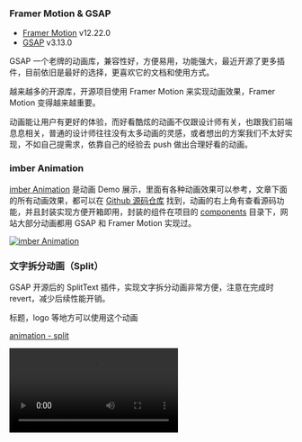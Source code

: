 ### Framer Motion & GSAP

- [Framer Motion](https://motion.dev/docs) v12.22.0
- [GSAP](https://gsap.com/docs/v3/) v3.13.0

GSAP 一个老牌的动画库，兼容性好，方便易用，功能强大，最近开源了更多插件，目前依旧是最好的选择，更喜欢它的文档和使用方式。

越来越多的开源库，开源项目使用 Framer Motion 来实现动画效果，Framer Motion 变得越来越重要。

动画能让用户有更好的体验，而好看酷炫的动画不仅跟设计师有关，也跟我们前端息息相关，普通的设计师往往没有太多动画的灵感，或者想出的方案我们不太好实现，不如自己提需求，依靠自己的经验去 push 做出合理好看的动画。

### imber Animation

[imber Animation](https://imber-animation.netlify.app/) 是动画 Demo 展示，里面有各种动画效果可以参考，文章下面的所有动画效果，都可以在 [Github 源码仓库](https://github.com/imberZsk/animation) 找到，动画的右上角有查看源码功能，并且封装实现方便开箱即用，封装的组件在项目的 [components](https://github.com/imberZsk/animation/tree/main/src/components) 目录下，网站大部分动画都用 GSAP 和 Framer Motion 实现过。

<a href="https://imber-animation.netlify.app/" target="_blank" rel="noopener noreferrer" alt="imber Animation">
  <img src="/posts/animate/screenshot.png" alt="imber Animation" />
</a>

### 文字拆分动画（Split）

GSAP 开源后的 SplitText 插件，实现文字拆分动画非常方便，注意在完成时 revert，减少后续性能开销。

标题，logo 等地方可以使用这个动画

[animation - split](https://imber-animation.netlify.app/animations/split)

<video src="/posts/animate/split.mov" controls />

组件代码

```tsx
'use client'

import { gsap } from 'gsap'
import { useGSAP } from '@gsap/react'
import { SplitText } from 'gsap/SplitText'
import { useRef } from 'react'

gsap.registerPlugin(SplitText)

const SplitTextGsap = ({ text, className }: { text: string; className?: string }) => {
  const gsapTextRef = useRef<HTMLDivElement>(null)
  useGSAP(() => {
    if (gsapTextRef.current) {
      let split = new SplitText(gsapTextRef.current, { type: 'chars,words' })

      gsap.from(split.chars, {
        autoAlpha: 0,
        yPercent: 'random([-100,100])',
        rotation: 'random([-30,30])',
        ease: 'back.out',
        // repeat: -1,
        // yoyo: true,
        stagger: {
          amount: 0.5,
          from: 'random'
        },
        onComplete: () => {
          split.revert()
        }
      })
    }
  })

  return (
    <div className={`${className}`} ref={gsapTextRef}>
      {text}
    </div>
  )
}

export default SplitTextGsap
```

### 文字高斯模糊动画（Blur）

博客首页的文字高斯模糊动画，也是使用 GSAP 的 SplitText 插件实现，核心逻辑和上面差不多，主要使用 blur 去做每个字的效果。

标题，logo 等地方可以使用这个动画

[animation - blur](https://imber-animation.netlify.app/animations/blur)

<video src="/posts/animate/blur.mov" controls />

组件代码

```tsx
'use client'

import React, { useRef } from 'react'
import { gsap } from 'gsap'
import { useGSAP } from '@gsap/react'
import { SplitText } from 'gsap/SplitText'

// 注册SplitText插件
gsap.registerPlugin(SplitText)

const BlurTextGsap = ({
  text = '',
  children,
  delay = 50, // 默认更快的delay，像React Spring版本
  className = '',
  animateBy = 'words',
  direction = 'top',
  onAnimationComplete,
  ease = 'none' // 使用linear ease让动画更匀速
}) => {
  const containerRef = useRef<HTMLParagraphElement>(null)
  const splitRef = useRef<SplitText | null>(null)

  useGSAP(() => {
    if (!containerRef.current) return

    // 使用SplitText拆分文字
    splitRef.current = new SplitText(containerRef.current, {
      type: animateBy
    })

    const elements = splitRef.current[animateBy] as HTMLElement[]

    // 设置初始状态 - 更接近React Spring版本
    gsap.set(elements, {
      filter: 'blur(10px)',
      opacity: 0,
      y: 0, // 移除y轴移动，更专注于模糊效果
      willChange: 'transform, filter, opacity'
    })

    // 创建时间线动画
    const tl = gsap.timeline({
      onComplete: onAnimationComplete
    })

    // 第一阶段：从完全模糊到半模糊
    tl.to(elements, {
      filter: 'blur(5px)',
      opacity: 0.5,
      y: 0,
      stagger: {
        amount: (elements.length * delay) / 1000, // 使用amount而不是each来控制总时间
        ease: 'none' // stagger也使用linear
      },
      ease: ease
    }).to(elements, {
      filter: 'blur(0px)',
      opacity: 1,
      stagger: {
        amount: (elements.length * delay) / 1000,
        ease: 'none'
      },
      ease: ease
    })

    return () => {
      // 清理SplitText实例
      splitRef.current?.revert()
    }
  }, [text, children, delay, animateBy, direction, onAnimationComplete, ease])

  return (
    <p ref={containerRef} className={`${className}`}>
      {children || text}
    </p>
  )
}

export default BlurTextGsap
```

### 数字递增动画（Add）

GSAP 的 textContent 和 roundProps，可以很方便实现这个效果，Framer Motion 同样简单。

有数字的时候可以考虑这个动画。

[animation - add](https://imber-animation.netlify.app/animations/add)

<video src="/posts/animate/add.mov" controls />

组件代码 GSAP

```tsx
'use client'

import React, { useRef } from 'react'
import gsap from 'gsap'
import { useGSAP } from '@gsap/react'

const AddTextGsap = ({ from, to, className }: { from: number; to: number; className: string }) => {
  const ref = useRef<HTMLHeadingElement>(null)
  useGSAP(() => {
    gsap.to(ref.current, {
      textContent: to,
      duration: 1,
      ease: 'power2.inOut',
      roundProps: 'textContent'
    })
  })

  return (
    <h1 ref={ref} className={className}>
      {from}
    </h1>
  )
}

export default AddTextGsap
```

组件代码 Framer Motion

```tsx
'use client'

import { motion, useMotionValue, useTransform, animate } from 'framer-motion'
import { useEffect } from 'react'

const AddTextFramer = ({ from, to, className }: { from: number; to: number; className: string }) => {
  const count = useMotionValue(from)
  const rounded = useTransform(count, (latest) => Math.round(latest))

  useEffect(() => {
    const animation = animate(count, to, {
      duration: 1,
      ease: 'easeInOut'
    })

    return animation.stop
  }, [count, to])

  return (
    <motion.h1 transition={{ duration: 1, ease: 'easeInOut' }} className={className}>
      <motion.span>{rounded}</motion.span>
    </motion.h1>
  )
}

export default AddTextFramer
```

### 错开动画（Stagger）

gsap 使用 stagger 错开动画，framer motion 使用 transition 的 delay 错开动画。

列表，网格布局 等地方可以使用这个动画。

[animation - stagger](https://imber-animation.netlify.app/animations/stagger/framer)

<video src="/posts/animate/stagger.mov" controls />

同理，这种小方块的布局也是列表形式的，也比较适合 stagger 动画。

<video src="/posts/animate/stagger2.mov" controls />

核心逻辑

```tsx
// gsap
gsap.from('.stagger-item', {
  opacity: 0,
  y: 15,
  stagger: 0.1,
  duration: 0.4
})

// framer motion
{
  postsConfig.map((post, index) => (
    <motion.div
      key={index}
      initial={{ opacity: 0, y: 15 }}
      animate={{ opacity: 1, y: 0 }}
      transition={{ duration: 0.4, delay: index * 0.1 }}
    ></motion.div>
  ))
}
```

### 时间轴动画（Timeline）

做一些简单有执行顺序的动画，比如入场动画片，GSAP 有 timeline 时间线，让动画依次执行，而 Framer Motion 可以设置 delay。

使用 GSAP 的时候这些控制时间轴的 API 比较重要，首先默认是 0.5s

- +=1 - 时间轴末尾后 1 秒（产生间隙）

- -=1 - 时间轴结束前 1 秒（重叠）

- myLabel+=2 - 标签myLabel后 2 秒

- \<+=3 - 上一个动画开始后 3 秒

- \<3 - 与\<+=3 相同（\<或\>后面隐含+=）

- \> -0.5 - 上一个动画结束前 0.5 秒。这就像说上一个动画的结束加上 -0.5

适合入场动画，各种有顺序动画，甚至左右布局的模块，可以依次从透明到显示。

[animation - timeline](https://imber-animation.netlify.app/animations/timeline/gsap)

<video src="/posts/animate/timeline.mp4" controls />

核心逻辑

```tsx
import { motion } from 'framer-motion'
import Image from 'next/image'

const Framer = () => {
  return (
    <section className="min-h-screen overflow-x-hidden bg-black pt-52 text-center text-white">
      <div className="absolute top-32 left-1/2 z-10 -translate-x-1/2">
        <motion.div
          initial={{ opacity: 0, y: 30 }}
          animate={{ opacity: 1, y: 0 }}
          transition={{ duration: 0.5, delay: 0.8 }}
          className="z-10 mx-auto mb-10"
        >
          <Image src="https://fms.res.meizu.com/dms/2023/03/29/221febae-e651-410a-903f-29e0bd051ac7.png" />
        </motion.div>

        <MotionImage
          src="https://fms.res.meizu.com/dms/2023/03/29/399cc024-ff70-4cf2-8011-5b86e6313b1f.png"
          alt="framer motion"
          width={548}
          height={80}
          className="title2"
          containerClassName="z-10"
          initial={{ scale: 5, opacity: 0 }}
          animate={{ scale: 1, opacity: 1 }}
          transition={{ duration: 0.8 }}
        />
      </div>

      <motion.div
        initial={{ x: '10%', opacity: 0 }}
        animate={{ x: 0, opacity: 1 }}
        transition={{ duration: 1, delay: 1.3 }}
      >
        <Image src="https://fms.res.meizu.com/dms/2023/05/24/a8ee0203-5636-4b61-b6bf-7e66b5f671b5.jpg" />
      </motion.div>
    </section>
  )
}

export default Framer
```

### React 退出动画（Exit）

在 React 中，组件删除，通常被立即删除，而没有动画，但可以使用 Framer Motion 和 GSAP 来实现退出动画，比如做打开关闭弹层，这类动画用 <strong>Framer Motion</strong> 更方便，因为它封装了一个 <strong>AnimatePresence</strong> 组件，而 GSAP 需要用 requestAnimationFrame 来判断下一帧的时候等 DOM 渲染好了，再执行动画。

适合弹层，有切换关闭效果的动画。

[animation - exit](https://imber-animation.netlify.app/animations/exit/gsap)

<video src="/posts/animate/exit.mov" controls />

核心逻辑

```tsx
import { AnimatePresence, motion } from 'framer-motion'
;<AnimatePresence>
  {true && (
    <motion.div initial={{ opacity: 0 }} animate={{ opacity: 1 }} exit={{ opacity: 0 }} transition={{ duration: 0.2 }}>
      <motion.div
        initial={{
          opacity: 0,
          scale: 0.95,
          x: '-50%',
          y: '-48%'
        }}
        animate={{
          opacity: 1,
          scale: 1,
          x: '-50%',
          y: '-50%'
        }}
        exit={{
          opacity: 0,
          scale: 0.95,
          x: '-50%',
          y: '-48%'
        }}
        transition={{ duration: 0.2, ease: 'easeOut' }}
      ></motion.div>
    </motion.div>
  )}
</AnimatePresence>
```

### 布局动画（Layout）

这个动画经常使用到，比如博客的主题切换按钮，正常的 flex 布局的切换是没有过渡效果的，使用 Framer Motion 提供的 layout 参数，可以实现布局切换的过渡效果。

适合布局切换，比如 flex 的 flex-start 和 flex-end 切换。

[animation - layout](https://imber-animation.netlify.app/animations/layout)

<video src="/posts/animate/layout.mov" controls />

核心逻辑

```tsx
// 核心是这里的 justify-end justify-start 切换
<button className={` ${isDark ? 'justify-end bg-gray-700 shadow-inner' : 'justify-start bg-blue-200 shadow-inner'} }`}>
  <motion.div
    // 自动处理布局变化
    layout
    transition={{
      // 指定动画类型为弹簧动画
      type: 'spring',
      // 设置动画的视觉感知持续时间为 0.2 秒
      visualDuration: 0.2,
      // 控制弹簧的弹跳强度
      bounce: 0.2
    }}
    // 确保这个元素不会阻挡点击事件
    style={{ pointerEvents: 'none' }}
  >
    {isDark ? <Moon className="h-3 w-3" /> : <Sun className="h-3 w-3" />}
  </motion.div>
</button>
```

### 布局动画 - Tab切换（Tab）

不同元素之间的切换状态，这里使用官方的 Demo，正常这个下划线是没有动画效果，加上 layoutId 和 id 后，可以实现动画过渡效果。

适合布局切换，比如 tab 切换。

[animation - tab](https://imber-animation.netlify.app/animations/tab)

<video src="/posts/animate/tab.mov" controls />

核心逻辑

```tsx
{
  item === selectedTab ? (
    <motion.div
      className="absolute right-0 -bottom-0.5 left-0 h-0.5 bg-[#ff4132]"
      layoutId="underline"
      id="underline"
    />
  ) : null
}
```

### 基础滚动动画（Scroll）

使用 GSAP 的时候，这些 scrollTrigger 的 API 配置很关键

[animation - scroll](https://imber-animation.netlify.app/animations/scroll/gsap)

```tsx
useGSAP(() => {
  const t1 = gsap.timeline({
    scrollTrigger: {
      markers: true, // 显示标记，方便开发时调试动画触发时机
      trigger: '.box', // 触发动画的元素
      start: 'top center', // 元素相对自身的位置 和 视口的位置，两者重合即触发动画开始
      end: 'bottom 40%', // 元素相对自身的位置 和 视口的位置，两者重合即触发动画结束
      toggleActions: 'play none none reverse', // 动画触发时机，常用的值是 play none reverse，对应 onEnter, onLeave, onEnterBack, and onLeaveBack
      onEnter: () => {
        console.log('onEnter')
      },
      onLeave: () => {
        console.log('onLeave')
      },
      onEnterBack: () => {
        console.log('onEnterBack')
      },
      onLeaveBack: () => {
        console.log('onLeaveBack')
      },
      onComplete: () => {
        console.log('onComplete')
      }
      // scrub: true // 动画与滚动条绑定，也就是不会直接执行完动画，会跟着滚动条执行
    }
  })

  t1.from('.box', {
    y: 50,
    duration: 0.5, // 默认 0.5s
    autoAlpha: 0, // 透明度
    ease: 'power1.inOut' // 默认 power1.inOut
  })
})
```

> 注意 scrollTrigger 是有顺序的，并且对于图片一定要给个父级和父亲给宽高，否则会计算出问题

GSAP 是基于 ScrollTrigger 插件来滚动动画，Framer Motion 是基于 useScroll 钩子，两者都可以实现滚动动画。

适合滚动动画，比如滚动到某个位置时，出现某个元素。

[animation - scroll](https://imber-animation.netlify.app/animations/scroll/gsap)

<video src="/posts/animate/scroll.mp4" controls />

核心逻辑

```tsx
useGSAP(() => {
  // 通用的 scrollTrigger 配置
  const commonScrollTriggerConfig = {
    markers: true, // 显示标记，方便开发时调试动画触发时机
    start: 'center 90%', // 元素相对自身的位置 和 视口的位置，两者重合即触发动画开始
    toggleActions: 'play none none reverse', // 动画触发时机
    onEnter: () => console.log('onEnter'),
    onLeave: () => console.log('onLeave'),
    onEnterBack: () => console.log('onEnterBack'),
    onLeaveBack: () => console.log('onLeaveBack')
  }

  // 通用的动画配置
  const commonAnimationConfig = {
    duration: 0.5,
    autoAlpha: 0,
    ease: 'power1.inOut'
  }

  // 为每一对 box 创建动画（0-1, 2-3）
  for (let i = 0; i < 4; i += 2) {
    const timeline = gsap.timeline({
      scrollTrigger: {
        ...commonScrollTriggerConfig,
        trigger: `.box${i}` // 以每对的第一个元素作为触发器
      }
    })

    // 第一个 box 从左进入
    timeline.from(`.box${i}`, {
      ...commonAnimationConfig,
      x: '-10%'
    })

    // 第二个 box 从右进入，与第一个动画重叠
    timeline.from(
      `.box${i + 1}`,
      {
        ...commonAnimationConfig,
        x: '10%'
      },
      '-=0.5'
    )
  }
})
```

还可以设置文字的滚动动画，比如边滚动边高亮。

<video src="/posts/animate/scroll2.mp4" controls />

核心逻辑

```tsx
gsap
  .timeline({
    scrollTrigger: {
      trigger: ref.current,
      start: 'top 90%',
      end: '+=1000',
      scrub: 1, // 慢 1s 跟上滚动条
      toggleActions: 'play none none reverse'
    }
  })

  .to('.section2_line', {
    stagger: 0.1,
    y: -40,
    keyframes: {
      '0%': { color: '#4c4c4c' },
      '25%': { color: '#4c4c4c' },
      '50%': { color: '#ffffff' },
      '75%': { color: '#4c4c4c' },
      '100%': { color: '#4c4c4c' }
    }
  })
```

### 滚动动画 + scrub 效果（Scrub）

gsap 的 scrub 效果，也就是动画与滚动条绑定，也就是不会直接执行完动画，会跟着滚动条执行。

[animation - scrub](https://imber-animation.netlify.app/animations/scrub)

<video src="/posts/animate/scrub.mp4" controls />

### 滚动动画 + pin 效果（Pin）

gsap 的 pin 效果，也就是滚动到某个位置时，元素会固定在页面不动。

[animation - pin](https://imber-animation.netlify.app/animations/pin/gsap)

<video src="/posts/animate/pin.mp4" controls />

### 滚动动画 + 垂直叠层效果（Vertical）

也就是固定对应的屏，之前写的项目用这个也比较好看，如 [领克Z10 starbuff](https://www.xjmzstarauto.com/starbuff)，此外除了下面这种，还有种 [snap](https://codepen.io/GreenSock/pen/YzygYvM) 的效果在一些网页里也挺常见

[animation - vertical](https://imber-animation.netlify.app/animations/vertical/gsap)

<video src="/posts/animate/vertical.mp4" controls />

```tsx
useGSAP(() => {
  ScrollTrigger.create({
    trigger: '.box1',
    start: 'top top',
    end: `+=${window.innerHeight}`,
    pin: '.box1',
    markers: true,
    pinSpacing: false
    // anticipatePin: 1，
  })

  ScrollTrigger.create({
    trigger: '.box2',
    start: 'top top',
    end: `+=${window.innerHeight}`,
    pin: '.box2',
    markers: true,
    pinSpacing: false
    // anticipatePin: 1
  })
})
```

### 滚动动画 + 水平叠层效果（Horizontal）

这里麻烦的地方是一个位置计算和 FOUC 问题，暂时用 invisible 优化

[animation - horizontal](https://imber-animation.netlify.app/animations/horizontal/gsap)

<video src="/posts/animate/horizontal.mp4" controls />

### 滚动动画 + 视差效果（Parallax）

也就是产生不同速率滚动效果，比如背景图片滚动速度不一样，或者文字滚动速度不一样。

### 滚动动画 + 裁剪（Clip）

### SVG 动画（SVG）

### 动画参考

- [GSAP 官方 Demo](https://gsap.com/demos/)
- [魅族 20infinity](https://www.meizu.com/20infinity/summary)
- [魅族 21pro](https://www.meizu.com/21pro/summary)
- [魅族 领克Z10 starbuff](https://www.xjmzstarauto.com/starbuff)
- [oppo find n5](https://www.oppo.com/cn/smartphones/series-find-n/find-n5/)
- [uiverse](https://uiverse.io/)
- [reactbits](https://www.reactbits.dev/)
